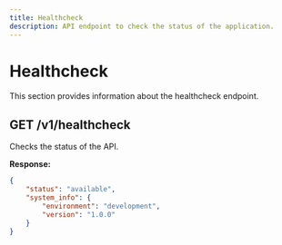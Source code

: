 ```yaml
---
title: Healthcheck
description: API endpoint to check the status of the application.
---
```


# Healthcheck

This section provides information about the healthcheck endpoint.

## GET /v1/healthcheck

Checks the status of the API.

**Response:**

```json
{
    "status": "available",
    "system_info": {
        "environment": "development",
        "version": "1.0.0"
    }
}
```